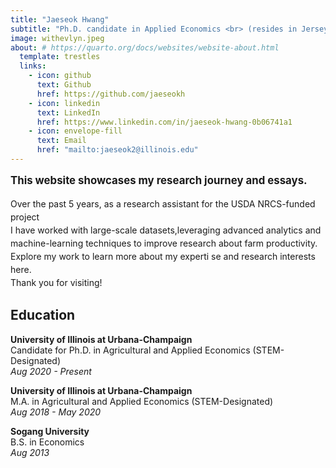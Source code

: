 ```yaml
---
title: "Jaeseok Hwang"
subtitle: "Ph.D. candidate in Applied Economics <br> (resides in Jersey City, NJ)"
image: withevlyn.jpeg
about: # https://quarto.org/docs/websites/website-about.html
  template: trestles
  links:
    - icon: github
      text: Github
      href: https://github.com/jaeseokh
    - icon: linkedin
      text: LinkedIn
      href: https://www.linkedin.com/in/jaeseok-hwang-0b06741a1
    - icon: envelope-fill
      text: Email
      href: "mailto:jaeseok2@illinois.edu"
---
```


<div style="font-size: 1em; line-height: 1.5;">
 <span style="font-size: 1.2em; font-weight: bold;">This website showcases my research journey and essays.</span> <br>

Over the past 5 years, as a research assistant for the USDA NRCS-funded project <br>
I have worked with large-scale datasets,leveraging advanced analytics and machine-learning techniques to improve research about farm productivity. <br>
Explore my work to learn more about my experti
se and research interests here. <br>
Thank you for visiting!


</div>

## Education

**University of Illinois at Urbana-Champaign**  
Candidate for Ph.D. in Agricultural and Applied Economics (STEM-Designated)  
*Aug 2020 - Present*

**University of Illinois at Urbana-Champaign**  
M.A. in Agricultural and Applied Economics (STEM-Designated)  
*Aug 2018 - May 2020*

**Sogang University**  
B.S. in Economics  
*Aug 2013*


